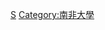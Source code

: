 {{Commonscat|Alumni by university or college in South Africa}}

[[Category:南非的大學校友|S]]
[[Category:南非大學|Category:南非大學]]